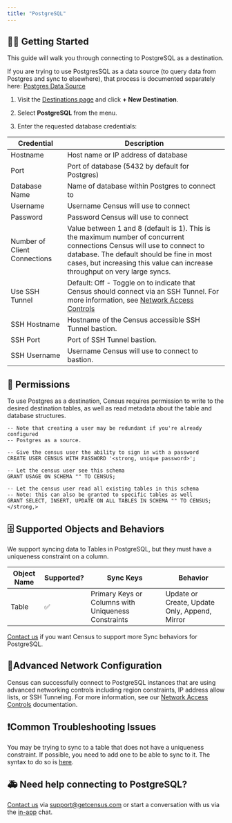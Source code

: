 ```yaml
---
title: "PostgreSQL"
---
```


## 🏃‍♀️ Getting Started

This guide will walk you through connecting to PostgreSQL as a destination.

If you are trying to use PostgresSQL as a data source (to query data from Postgres and sync to elsewhere), that process is documented separately here: [Postgres Data Source](/sources/postgres)

1. Visit the [Destinations page](https://app.getcensus.com/destinations) and click **\+ New Destination**.

2. Select **PostgreSQL** from the menu.

3. Enter the requested database credentials:

| Credential                   | Description                                                                                                                                                                                                                                         |
| ---------------------------- | --------------------------------------------------------------------------------------------------------------------------------------------------------------------------------------------------------------------------------------------------- |
| Hostname                     | Host name or IP address of database                                                                                                                                                                                                                 |
| Port                         | Port of database (5432 by default for Postgres)                                                                                                                                                                                                     |
| Database Name                | Name of database within Postgres to connect to                                                                                                                                                                                                      |
| Username                     | Username Census will use to connect                                                                                                                                                                                                                 |
| Password                     | Password Census will use to connect                                                                                                                                                                                                                 |
| Number of Client Connections | Value between 1 and 8 (default is 1). This is the maximum number of concurrent connections Census will use to connect to database. The default should be fine in most cases, but increasing this value can increase throughput on very large syncs. |
| Use SSH Tunnel               | Default: Off - Toggle on to indicate that Census should connect via an SSH Tunnel. For more information, see [Network Access Controls](/basics/security-and-privacy/regions-and-ip-addresses)                                                      |
| SSH Hostname                 | Hostname of the Census accessible SSH Tunnel bastion.                                                                                                                                                                                               |
| SSH Port                     | Port of SSH Tunnel bastion.                                                                                                                                                                                                                         |
| SSH Username                 | Username Census will use to connect to bastion.                                                                                                                                                                                                     |

## 🔑 Permissions

To use Postgres as a destination, Census requires permission to write to the desired destination tables, as well as read metadata about the table and database structures.

```
-- Note that creating a user may be redundant if you're already configured
-- Postgres as a source.

-- Give the census user the ability to sign in with a password
CREATE USER CENSUS WITH PASSWORD '<strong, unique password>';

-- Let the census user see this schema
GRANT USAGE ON SCHEMA "" TO CENSUS;

-- Let the census user read all existing tables in this schema
-- Note: this can also be granted to specific tables as well
GRANT SELECT, INSERT, UPDATE ON ALL TABLES IN SCHEMA "" TO CENSUS;</strong,>
```

## 🗄️ Supported Objects and Behaviors

We support syncing data to Tables in PostgreSQL, but they must have a uniqueness constraint on a column. 

| **Object Name** | **Supported?** | **Sync Keys**                                       | **Behavior**                                  |
| --------------- | -------------- | --------------------------------------------------- | --------------------------------------------- |
| Table           | ✅              | Primary Keys or Columns with Uniqueness Constraints | Update or Create, Update Only, Append, Mirror |

[Contact us](mailto:support@getcensus.com) if you want Census to support more Sync behaviors for PostgreSQL.

## 🚦Advanced Network Configuration

Census can successfully connect to PostgreSQL instances that are using advanced networking controls including region constraints, IP address allow lists, or SSH Tunneling. For more information, see our [Network Access Controls](/basics/security-and-privacy/regions-and-ip-addresses) documentation.

## ❗️Common Troubleshooting Issues

You may be trying to sync to a table that does not have a uniqueness constraint. If possible, you need to add one to be able to sync to it. The syntax to do so is [here](https://www.postgresql.org/docs/current/ddl-alter.html#DDL-ALTER-ADDING-A-CONSTRAINT).

## 🚑 Need help connecting to PostgreSQL?

[Contact us](mailto:support@getcensus.com) via support@getcensus.com or start a conversation with us via the [in-app](https://app.getcensus.com) chat.